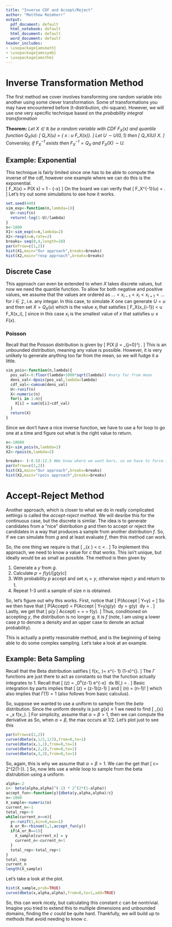 ```yaml
---
title: "Inverse CDF and Accept/Reject"
author: "Matthew Reimherr"
output:
  pdf_document: default
  html_notebook: default
  html_document: default
  word_document: default
header_includes:
- \usepackage{amsmath}
- \usepackage{amssymb}
- \usepackage{amsthm}
---
```



# Inverse Transformation Method
The first method we cover involves transforming one random variable into another using some clever transformation.  Some of transformations you may have encountered before (t-distribution, chi-square).  However, we will use one very specific technique based on the *probability integral transformation*

**Theorem:** *Let $X \in {\mathbb R}$ be a random variable with CDF $F_X(x)$ and quantile function $Q_X(u)$:
\[
Q_X(u) = \inf \{ x : u \leq F_X(x)\}.
\]
Let $U \sim U(0,1)$ then
\[
Q_X(U) \sim X.
\]
Conversley, if $F_X^{-1}$ exists then $F_X^{-1} = Q_X$ and $F_X(X) \sim U$. 
*


## Example: Exponential
This technique is fairly limited since one has to be able to compute the inverse of the cdf, however one example where we can do this is the exponential.  
\[
F_X(x) = P(X \leq x) = 1 - \exp\{-\lambda x\}
\]
On the board we can verify that 
\[
F_X^{-1}(u) = \frac{-\log(1-u)}{\lambda}.
\]
Let's try out some simulations to see how it works.
```r
set.seed(440)
sim_exp<-function(n,lambda=1){
  U<-runif(n)
  return(-log(1-U)/lambda)
}
n<-1000
X1<-sim_exp(n=n,lambda=2)
X2<-rexp(n=n,rate=2)
breaks= seq(0,4,length=10)
par(mfrow=c(1,2))
hist(X1,main="Our approach",breaks=breaks)
hist(X2,main="rexp approach",breaks=breaks)
```

## Discrete Case
This approach can even be extended to when $X$ takes discrete values, but now we need the quantile function.  To allow for both negative and positive values, we assume that the values are ordered as $\dots < x_{i-1} < x_i < x_{i+1} < \dots$ for $i \in {\mathcal Z}$, i.e. any integar.  In this case, to simulate $X$ one can generate $U=u$ and then set $X=Q_X(u)$ which is the value $x_i$ that satisfies
\[
F_X(x_{i-1}) < u \leq F_X(x_i),
\]
since in this case $x_i$ is the smallest value of $x$ that satisfies $u \leq F(x)$.  

### Poisson
Recall that the Poisson distribution is given by
\[
P(X \leq j) = \sum_{j=0}^j \frac{e^{-\lambda} \lambda^i}{i !}.
\]
This is an unbounded distribution, meaning any value is possible.  However, it is very unlikely to generate anything too far from the mean, so we will fudge it a little.
```r
sim_pois<-function(n,lambda){
  pos_val<-0:floor(lambda+1000*sqrt(lambda)) #very far from mean 
  dens_val<-dpois(pos_val,lambda=lambda)
  cdf_val<-cumsum(dens_val)
  U<-runif(n)
  X<-numeric(n)
  for(i in 1:n){
    X[i] = sum(U[i]>cdf_val)
  }
  return(X)
}
```
Since we don't have a nice inverse function, we have to use a for loop to go one at a time and figure out what is the right value to return.
```r
n<-10000
X1<-sim_pois(n,lambda=2)
X2<-rpois(n,lambda=2)

breaks<- (-0.5):12.5 #We know where we want bars, so we have to force it.
par(mfrow=c(1,2))
hist(X1,main="Our approach",breaks=breaks)
hist(X2,main="rpois approach",breaks=breaks)
```



# Accept-Reject Method
Another approach, which is closer to what we do in really complicated settings is called the *accept-reject method*.  We will desribe this for the continuous case, but the discrete is similar.  The idea is to generate candidates from a "nice" distribution $g$ and then to accept or reject the candidates in a way that produces a sample from another distribution $f$. So, if we can simulate from $g$ and at least evaluate $f$, then this method can work.

So, the one thing we require is that
\[
\sup_{x \in {\mathbb R}} \frac{g(x)}{f(x)} < c < \infty.
\]
To implement this approach, we need to know a value for $c$ that works.  This isn't unique, but ideally would be as small as possible.  The method is then given by

1. Generate a $y$ from $g$.
2. Calculate $p = f(y)/[g(y) c]$
3. With probability $p$ accept and set $x_i = y$, otherwise reject $y$ and return to 1.
4. Repeat 1-3 until a sample of size $n$ is obtained.

So, let's figure out why this works.  First, notice that
\[
P(Accept | Y=y) = \frac{f(y)}{g(y) c}
\]
So we then have that
\[
P(Accept) = \int P(Accept | Y=y)g(y) \ dy = 
\int \frac{f(y)}{g(y) c} g(y) \ dy = \frac{1}{c}.
\]
Lastly, we get that
\[
p(y | Accept) = \frac{P(Accept | Y=y) g(y)}{P(Accept)}
= \frac{f(y)[g(y) c]^{-1}g(y)}{c^{-1}} = f(y).
\]
Thus, conditioned on accepting $y$, the distribution is no longer $g$, it is $f$ (note, I am using a lower case $p$ to denote a density and an upper case to denote an actual probability).

This is actually a pretty reasonable method, and is the beginning of being able to do some complex sampling.  Let's take a look at an example.

## Example: Beta Sampling
Recall that the Beta distribution satifies
\[
f(x;\alpha, \beta)=\frac{\Gamma(\alpha + \beta)}{\Gamma(\alpha)\Gamma(\beta)} x^{\alpha - 1} (1-x)^{\beta-1}.
\]
The $\Gamma$ functions are just there to act as constants so that the function actually integrates to 1. Recall that
\[
\Gamma(z) = \int_0^\infty x^{z-1} e^{-x} \ dx
\qquad
B(\alpha,\beta) = \frac{\Gamma(\alpha)\Gamma(\beta)}{\Gamma(\alpha + \beta)}.
\]
Basic integration by parts implies that
\[
\Gamma(z) = (z-1)\Gamma(z-1)
\]
and
\[
\Gamma(n) = (n-1)!
\]
which also implies that $\Gamma(1) =1$ (also follows from basic calculus).

So, suppose we wanted to use a uniform to sample from the $beta$ distribution.  Since the uniform density is just $g(x) \equiv 1$ we need to find
\[
\sup_{x} \frac{f(x;\alpha,\beta)}{g(x)} =
\sup_x f(x;\alpha,\beta).
\]
For simplicity, assume that $\alpha = \beta > 1$, then we can compute the derivative as
\begin{align*}
& (\alpha - 1) x^{\alpha - 2} (1-x)^{\alpha-1}
- (\alpha -1)x^{\alpha - 1} (1-x)^{\alpha -2} = 0 \\
& \Longrightarrow (1-x) - x = 0 \Longrightarrow x = 1/2.
\end{align*}
So, when $\alpha=\beta$, the max occurs at $1/2$.  Let's plot just to see this
```r
par(mfrow=c(2,2))
curve(dbeta(x,1/2,1/2),from=0,to=1)
curve(dbeta(x,1,1),from=0,to=1)
curve(dbeta(x,2,2),from=0,to=1)
curve(dbeta(x,3,3),from=0,to=1)
```
So, again, this is why we assume that $\alpha = \beta >1$.  We can the get that 
\[
c= \frac{\Gamma(2\alpha)}{\Gamma(\alpha)^2} 2^{2(1-\alpha)}.
\]
So, now lets use a *while* loop to sample from the beta distrubition using a uniform.
```r
alpha<-2
c<- beta(alpha,alpha)^(-1) * 2^(2*(1-alpha))
accept_fun<-function(y){dbeta(y,alpha,alpha)/c}
n<-1000
X_sample<-numeric(n)
current_n<-1
total_rep<-0
while(current_n<=n){
  y<-runif(1,min=0,max=1)
  A_or_R<-rbinom(1,1,accept_fun(y))
  if(A_or_R==1){
    X_sample[current_n] = y
    current_n<-current_n+1
  }
  total_rep<-total_rep+1
}
total_rep
current_n
length(X_sample)
```
Let's take a look at the plot.
```r
hist(X_sample,prob=TRUE)
curve(dbeta(x,alpha,alpha),from=0,to=1,add=TRUE)
```


So, this can work nicely, but calculating this constant $c$ can be nontrivial.  Imagine you tried to extend this to multiple dimensions and unbounded domains, finding the $c$ could be quite hard.  Thankfully, we will build up to methods that avoid needing to know $c$.



